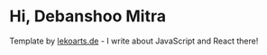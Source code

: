 # Hi, Debanshoo Mitra

Template by [lekoarts.de](https://www.lekoarts.de?utm_source=cara&utm_medium=Starter) - I write about JavaScript and React there!
